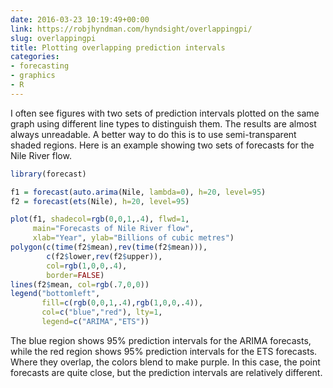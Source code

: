 ```yaml
---
date: 2016-03-23 10:19:49+00:00
link: https://robjhyndman.com/hyndsight/overlappingpi/
slug: overlappingpi
title: Plotting overlapping prediction intervals
categories:
- forecasting
- graphics
- R
---
```


I often see figures with two sets of prediction intervals plotted on the same graph using different line types to distinguish them. The results are almost always unreadable. A better way to do this is to use semi-transparent shaded regions. Here is an example showing two sets of forecasts for the Nile River flow.

```r
library(forecast)

f1 = forecast(auto.arima(Nile, lambda=0), h=20, level=95)
f2 = forecast(ets(Nile), h=20, level=95)

plot(f1, shadecol=rgb(0,0,1,.4), flwd=1,
     main="Forecasts of Nile River flow",
     xlab="Year", ylab="Billions of cubic metres")
polygon(c(time(f2$mean),rev(time(f2$mean))),
        c(f2$lower,rev(f2$upper)),
        col=rgb(1,0,0,.4),
        border=FALSE)
lines(f2$mean, col=rgb(.7,0,0))
legend("bottomleft",
       fill=c(rgb(0,0,1,.4),rgb(1,0,0,.4)),
       col=c("blue","red"), lty=1,
       legend=c("ARIMA","ETS"))
```

The blue region shows 95% prediction intervals for the ARIMA forecasts, while the red region shows 95% prediction intervals for the ETS forecasts. Where they overlap, the colors blend to make purple. In this case, the point forecasts are quite close, but the prediction intervals are relatively different.
